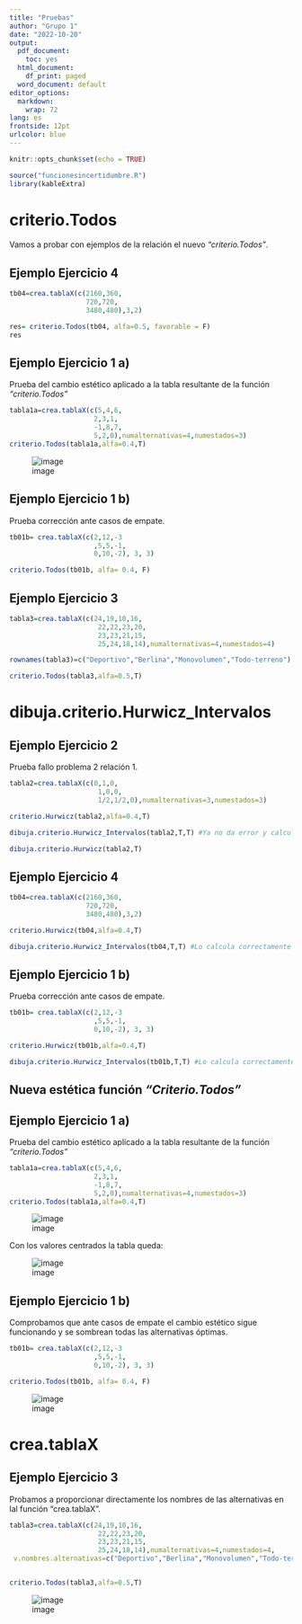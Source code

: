 ```yaml
---
title: "Pruebas"
author: "Grupo 1"
date: "2022-10-20"
output:
  pdf_document: 
    toc: yes
  html_document:
    df_print: paged
  word_document: default
editor_options: 
  markdown: 
    wrap: 72
lang: es
frontside: 12pt 
urlcolor: blue
---
```


\newpage

```r
knitr::opts_chunk$set(echo = TRUE)
```

```r
source("funcionesincertidumbre.R")
library(kableExtra)
```

# criterio.Todos

Vamos a probar con ejemplos de la relación el nuevo *"criterio.Todos"*.

## **Ejemplo Ejercicio 4**

```r
tb04=crea.tablaX(c(2160,360,
                   720,720,
                   3480,480),3,2)

res= criterio.Todos(tb04, alfa=0.5, favorable = F)
res
```

## **Ejemplo Ejercicio 1 a)**

Prueba del cambio estético aplicado a la tabla resultante de la función
*"criterio.Todos"*

```r
tabla1a=crea.tablaX(c(5,4,6,
                     2,3,1,
                     -1,8,7,
                     5,2,0),numalternativas=4,numestados=3)
criterio.Todos(tabla1a,alfa=0.4,T)  

```

![image](https://user-images.githubusercontent.com/113537184/197258895-e09a455f-5544-4fbc-9a0c-77f737c55973.png)

## **Ejemplo Ejercicio 1 b)**

Prueba corrección ante casos de empate.

```r
tb01b= crea.tablaX(c(2,12,-3
                     ,5,5,-1,
                     0,10,-2), 3, 3)

criterio.Todos(tb01b, alfa= 0.4, F)

```

## **Ejemplo Ejercicio 3**

```r
tabla3=crea.tablaX(c(24,19,10,16,
                      22,22,23,20,
                      23,23,21,15,
                      25,24,18,14),numalternativas=4,numestados=4)

rownames(tabla3)=c("Deportivo","Berlina","Monovolumen","Todo-terreno")

criterio.Todos(tabla3,alfa=0.5,T)

```

# dibuja.criterio.Hurwicz_Intervalos

## **Ejemplo Ejercicio 2**

Prueba fallo problema 2 relación 1.

```r
tabla2=crea.tablaX(c(0,1,0,
                      1,0,0,
                      1/2,1/2,0),numalternativas=3,numestados=3)

criterio.Hurwicz(tabla2,alfa=0.4,T)

dibuja.criterio.Hurwicz_Intervalos(tabla2,T,T) #Ya no da error y calcula perfectamente el punto de corte (en este caso el eje x= cuando alfa=0)

dibuja.criterio.Hurwicz(tabla2,T)

```
## **Ejemplo Ejercicio 4**

```r
tb04=crea.tablaX(c(2160,360,
                   720,720,
                   3480,480),3,2)

criterio.Hurwicz(tb04,alfa=0.4,T)

dibuja.criterio.Hurwicz_Intervalos(tb04,T,T) #Lo calcula correctamente el punto de corte está en el intervalo (0,1)
```
## **Ejemplo Ejercicio 1 b)**

Prueba corrección ante casos de empate.

```r
tb01b= crea.tablaX(c(2,12,-3
                     ,5,5,-1,
                     0,10,-2), 3, 3)

criterio.Hurwicz(tb01b,alfa=0.4,T)

dibuja.criterio.Hurwicz_Intervalos(tb01b,T,T) #Lo calcula correctamente cuando hay mas de un punto de corte
```

## Nueva estética función *"Criterio.Todos"*

## **Ejemplo Ejercicio 1 a)**

Prueba del cambio estético aplicado a la tabla resultante de la función
*"criterio.Todos"*

```r
tabla1a=crea.tablaX(c(5,4,6,
                     2,3,1,
                     -1,8,7,
                     5,2,0),numalternativas=4,numestados=3)
criterio.Todos(tabla1a,alfa=0.4,T)  

```

![image](https://user-images.githubusercontent.com/113537184/198872262-ef6314c1-c260-4572-8984-736df16e9b4b.png)

Con los valores centrados la tabla queda:

![image](https://user-images.githubusercontent.com/113537184/199093568-f965086c-c549-4033-acb6-bd0425c89668.png)


## **Ejemplo Ejercicio 1 b)**

Comprobamos que ante casos de empate el cambio estético sigue
funcionando y se sombrean todas las alternativas óptimas.

```r
tb01b= crea.tablaX(c(2,12,-3
                     ,5,5,-1,
                     0,10,-2), 3, 3)

criterio.Todos(tb01b, alfa= 0.4, F)

```

![image](https://user-images.githubusercontent.com/113537184/198872239-7143ccb9-3775-4caf-adbc-862c9340efd4.png)

# crea.tablaX

## **Ejemplo Ejercicio 3**

Probamos a proporcionar directamente los nombres de las alternativas en lal función "crea.tablaX".

```r
tabla3=crea.tablaX(c(24,19,10,16,
                      22,22,23,20,
                      23,23,21,15,
                      25,24,18,14),numalternativas=4,numestados=4,
 v.nombres.alternativas=c("Deportivo","Berlina","Monovolumen","Todo-terreno"))


criterio.Todos(tabla3,alfa=0.5,T)

```

![image](https://user-images.githubusercontent.com/113537184/199224661-b45904c1-6ff9-41ba-b6a1-fc6b5e942c5b.png)
